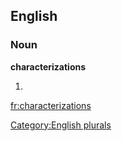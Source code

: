 ==English==

===Noun===
'''characterizations'''

# {{plural of|[[characterization]]}}

[[Category:English plurals]]

[[fr:characterizations]]